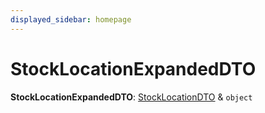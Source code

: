 ```yaml
---
displayed_sidebar: homepage
---
```



# StockLocationExpandedDTO

 **StockLocationExpandedDTO**: [StockLocationDTO](medusa.StockLocationDTO.mdx) & `object`
